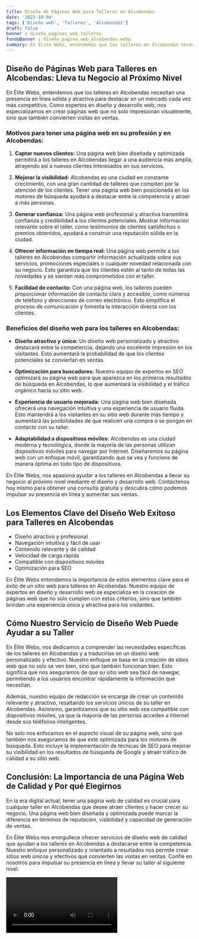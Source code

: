 ```yaml
---
title: Diseño de Páginas Web para Talleres en Alcobendas
date: '2023-10-04'
tags: ['Diseño web', 'Talleres', 'Alcobendas']
draft: false
banner : diseño_paginas_web_talleres
fondoBanner : diseño_pagina_web_alcobendas.webp
summary: En Élite Webs, entendemos que los talleres en Alcobendas necesitan una presencia en línea sólida y atractiva para destacar en un mercado cada vez más competitivo. Como expertos en diseño y desarrollo web, nos especializamos en crear páginas web que no solo impresionan visualmente, sino que también convierten visitas en ventas.
---
```


## Diseño de Páginas Web para Talleres en Alcobendas: Lleva tu Negocio al Próximo Nivel

En Élite Webs, entendemos que los talleres en Alcobendas necesitan una presencia en línea sólida y atractiva para destacar en un mercado cada vez más competitivo. Como expertos en diseño y desarrollo web, nos especializamos en crear páginas web que no solo impresionan visualmente, sino que también convierten visitas en ventas.

### Motivos para tener una página web en su profesión y en Alcobendas:

1. **Captar nuevos clientes:** Una página web bien diseñada y optimizada permitirá a los talleres en Alcobendas llegar a una audiencia más amplia, atrayendo así a nuevos clientes interesados en sus servicios.

2. **Mejorar la visibilidad:** Alcobendas es una ciudad en constante crecimiento, con una gran cantidad de talleres que compiten por la atención de los clientes. Tener una página web bien posicionada en los motores de búsqueda ayudará a destacar entre la competencia y atraer a más personas.

3. **Generar confianza:** Una página web profesional y atractiva transmitirá confianza y credibilidad a los clientes potenciales. Mostrar información relevante sobre el taller, como testimonios de clientes satisfechos o premios obtenidos, ayudará a construir una reputación sólida en la ciudad.

4. **Ofrecer información en tiempo real:** Una página web permite a los talleres en Alcobendas compartir información actualizada sobre sus servicios, promociones especiales o cualquier novedad relacionada con su negocio. Esto garantiza que los clientes estén al tanto de todas las novedades y se sientan más comprometidos con el taller.

5. **Facilidad de contacto:** Con una página web, los talleres pueden proporcionar información de contacto clara y accesible, como números de teléfono y direcciones de correo electrónico. Esto simplifica el proceso de comunicación y fomenta la interacción directa con los clientes.

### Beneficios del diseño web para los talleres en Alcobendas:

- **Diseño atractivo y único:** Un diseño web personalizado y atractivo destacará entre la competencia, dejando una excelente impresión en los visitantes. Esto aumentará la probabilidad de que los clientes potenciales se conviertan en ventas.

- **Optimización para buscadores:** Nuestro equipo de expertos en SEO optimizará su página web para que aparezca en los primeros resultados de búsqueda en Alcobendas, lo que aumentará la visibilidad y el tráfico orgánico hacia su sitio web.

- **Experiencia de usuario mejorada:** Una página web bien diseñada ofrecerá una navegación intuitiva y una experiencia de usuario fluida. Esto mantendrá a los visitantes en su sitio web durante más tiempo y aumentará las posibilidades de que realicen una compra o se pongan en contacto con su taller.

- **Adaptabilidad a dispositivos móviles:** Alcobendas es una ciudad moderna y tecnológica, donde la mayoría de las personas utilizan dispositivos móviles para navegar por Internet. Diseñaremos su página web con un enfoque móvil, garantizando que se vea y funcione de manera óptima en todo tipo de dispositivos.

En Élite Webs, nos apasiona ayudar a los talleres en Alcobendas a llevar su negocio al próximo nivel mediante el diseño y desarrollo web. Contáctenos hoy mismo para obtener una consulta gratuita y descubra cómo podemos impulsar su presencia en línea y aumentar sus ventas.

<GifSeo />

<Cta />

## Los Elementos Clave del Diseño Web Exitoso para Talleres en Alcobendas

- Diseño atractivo y profesional
- Navegación intuitiva y fácil de usar
- Contenido relevante y de calidad
- Velocidad de carga rápida
- Compatible con dispositivos móviles
- Optimización para SEO

En Élite Webs entendemos la importancia de estos elementos clave para el éxito de un sitio web para talleres en Alcobendas. Nuestro equipo de expertos en diseño y desarrollo web se especializa en la creación de páginas web que no solo cumplen con estos criterios, sino que también brindan una experiencia única y atractiva para los visitantes.

## Cómo Nuestro Servicio de Diseño Web Puede Ayudar a su Taller

En Élite Webs, nos dedicamos a comprender las necesidades específicas de los talleres en Alcobendas y a traducirlas en un diseño web personalizado y efectivo. Nuestro enfoque se basa en la creación de sitios web que no solo se ven bien, sino que también funcionan bien. Esto significa que nos aseguramos de que su sitio web sea fácil de navegar, permitiendo a los usuarios encontrar rápidamente la información que necesitan.

Además, nuestro equipo de redacción se encarga de crear un contenido relevante y atractivo, resaltando los servicios únicos de su taller en Alcobendas. Asimismo, garantizamos que su sitio web sea compatible con dispositivos móviles, ya que la mayoría de las personas acceden a Internet desde sus teléfonos inteligentes.

No solo nos enfocamos en el aspecto visual de su página web, sino que también nos aseguramos de que esté optimizada para los motores de búsqueda. Esto incluye la implementación de técnicas de SEO para mejorar su visibilidad en los resultados de búsqueda de Google y atraer tráfico de calidad a su sitio web.

## Conclusión: La Importancia de una Página Web de Calidad y Por qué Elegirnos

En la era digital actual, tener una página web de calidad es crucial para cualquier taller en Alcobendas que desee atraer clientes y hacer crecer su negocio. Una página web bien diseñada y optimizada puede marcar la diferencia en términos de reputación, visibilidad y capacidad de generación de ventas.

En Élite Webs nos enorgullece ofrecer servicios de diseño web de calidad que ayudan a los talleres en Alcobendas a destacarse entre la competencia. Nuestro enfoque personalizado y orientado a resultados nos permite crear sitios web únicos y efectivos que convierten las visitas en ventas. Confíe en nosotros para impulsar su presencia en línea y llevar su taller al siguiente nivel.

<Video />

<CtaBot job='Talleres' city='Alcobendas'/>

<Gmaps query='Alcobendas+españa+maps' />